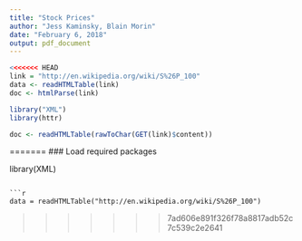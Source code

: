 ```yaml
---
title: "Stock Prices"
author: "Jess Kaminsky, Blain Morin"
date: "February 6, 2018"
output: pdf_document
---
```


```r
<<<<<<< HEAD
link = "http://en.wikipedia.org/wiki/S%26P_100"
data <- readHTMLTable(link)
doc <- htmlParse(link)

library("XML")
library(httr)

doc <- readHTMLTable(rawToChar(GET(link)$content))
```

=======
### Load required packages

library(XML)

```

```r
data = readHTMLTable("http://en.wikipedia.org/wiki/S%26P_100")

```
>>>>>>> 7ad606e891f326f78a8817adb52c7c539c2e2641
